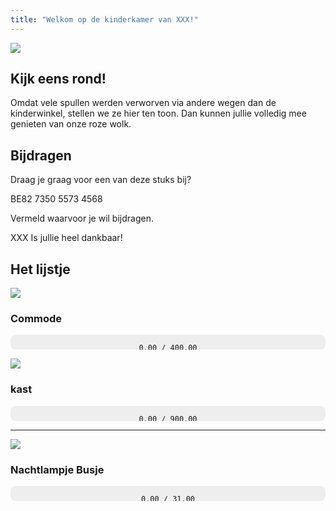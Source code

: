 ```yaml
---
title: "Welkom op de kinderkamer van XXX!"
---
```


![](images/kamer.png)

## Kijk eens rond!

Omdat vele spullen werden verworven via andere wegen dan de kinderwinkel, stellen we ze hier ten toon. Dan kunnen jullie volledig mee genieten van onze roze wolk.

## Bijdragen

Draag je graag voor een van deze stuks bij?

BE82 7350 5573 4568

Vermeld waarvoor je wil bijdragen.

XXX Is jullie heel dankbaar!


## Het lijstje


![](images/commode.jpg)

### Commode

<div style="width:100%;background:#eee;border-radius:8px;overflow:hidden;height:24px;margin:1em 0;text-align:center;">
    0.00 / 400.00
  <div style="width:50%;background:#4CAF50;height:100%;text-align:center;color:white;line-height:24px;font-weight:bold;">
    0.00 / 400.00
  </div>
</div>

![](images/kast.jpg)

### kast

<div style="width:100%;background:#eee;border-radius:8px;overflow:hidden;height:24px;margin:1em 0;text-align:center;">
    0.00 / 900.00
  <div style="width:50%;background:#4CAF50;height:100%;text-align:center;color:white;line-height:24px;font-weight:bold;">
    0.00 / 900.00
  </div>
</div>

---

![](images/nachtlampje.jpg)

### Nachtlampje Busje

<div style="width:100%;background:#eee;border-radius:8px;overflow:hidden;height:24px;margin:1em 0;text-align:center;">
    0.00 / 31.00
  <div style="width:50%;background:#4CAF50;height:100%;text-align:center;color:white;line-height:24px;font-weight:bold;">
    0.00 / 31.00
  </div>
</div>

